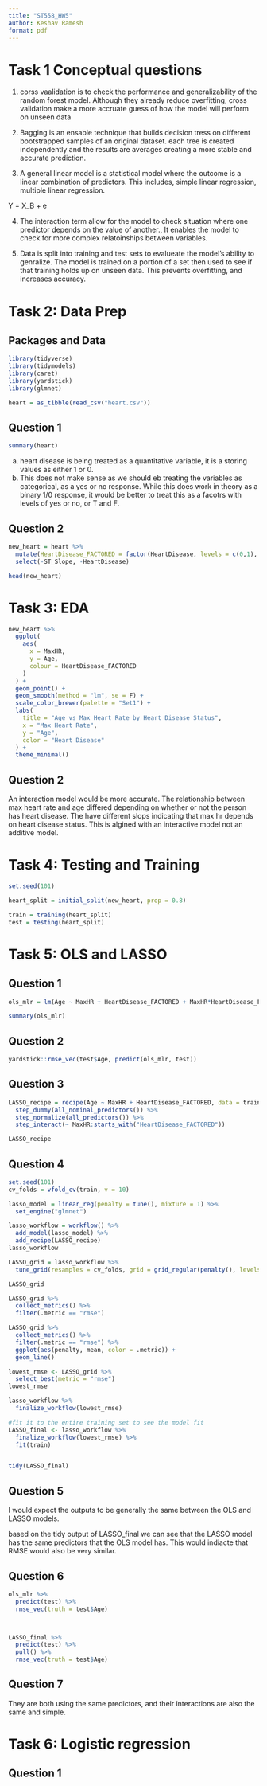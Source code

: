 ```yaml
---
title: "ST558_HW5"
author: Keshav Ramesh
format: pdf
---
```


\newpage

# Task 1 Conceptual questions

1.  corss vaalidation is to check the performance and generalizability of the random forest model. Although they already reduce overfitting, cross validation make a more accruate guess of how the model will perform on unseen data

2.  Bagging is an ensable technique that builds decision tress on different bootstrapped samples of an original dataset. each tree is created independently and the results are averages creating a more stable and accurate prediction.

3.  A general linear model is a statistical model where the outcome is a linear combination of predictors. This includes, simple linear regression, multiple linear regression.

Y = X_B + e

4.  The interaction term allow for the model to check situation where one predictor depends on the value of another., It enables the model to check for more complex relatoinships between variables.

5.  Data is split into training and test sets to evalueate the model's ability to genralize. The model is trained on a portion of a set then used to see if that training holds up on unseen data. This prevents overfitting, and increases accuracy.

\newpage

# Task 2: Data Prep

## Packages and Data

```r
library(tidyverse)
library(tidymodels)
library(caret)
library(yardstick)
library(glmnet)

heart = as_tibble(read_csv("heart.csv"))
```

## Question 1

```r
summary(heart)
```

a.  heart disease is being treated as a quantitative variable, it is a storing values as either 1 or 0.
b.  This does not make sense as we should eb treating the variables as categorical, as a yes or no response. While this does work in theory as a binary 1/0 response, it would be better to treat this as a facotrs with levels of yes or no, or T and F.

## Question 2

```r
new_heart = heart %>%
  mutate(HeartDisease_FACTORED = factor(HeartDisease, levels = c(0,1), labels = c("N", "Y"))) %>%
  select(-ST_Slope, -HeartDisease)

head(new_heart)
```

\newpage

# Task 3: EDA

```r
new_heart %>%
  ggplot(
    aes(
      x = MaxHR,
      y = Age, 
      colour = HeartDisease_FACTORED
    )
  ) +
  geom_point() +
  geom_smooth(method = "lm", se = F) +
  scale_color_brewer(palette = "Set1") +
  labs(
    title = "Age vs Max Heart Rate by Heart Disease Status",
    x = "Max Heart Rate",
    y = "Age",
    color = "Heart Disease"
  ) +
  theme_minimal()
```

## Question 2

An interaction model would be more accurate. The relationship between max heart rate and age differed depending on whether or not the person has heart disease. The have different slops indicating that max hr depends on heart disease status. This is algined with an interactive model not an additive model.

\newpage

# Task 4: Testing and Training

```r
set.seed(101)

heart_split = initial_split(new_heart, prop = 0.8)

train = training(heart_split)
test = testing(heart_split)
```


# Task 5: OLS and LASSO

## Question 1

```r
ols_mlr = lm(Age ~ MaxHR + HeartDisease_FACTORED + MaxHR*HeartDisease_FACTORED, data = train)

summary(ols_mlr)
```


## Question 2 

```r
yardstick::rmse_vec(test$Age, predict(ols_mlr, test))
```
## Question 3 

```r
LASSO_recipe = recipe(Age ~ MaxHR + HeartDisease_FACTORED, data = train) %>%
  step_dummy(all_nominal_predictors()) %>%
  step_normalize(all_predictors()) %>%     
  step_interact(~ MaxHR:starts_with("HeartDisease_FACTORED"))

LASSO_recipe
```

## Question 4 

```r
set.seed(101)
cv_folds = vfold_cv(train, v = 10)

lasso_model = linear_reg(penalty = tune(), mixture = 1) %>%
  set_engine("glmnet")

lasso_workflow = workflow() %>%
  add_model(lasso_model) %>%
  add_recipe(LASSO_recipe)
lasso_workflow
```

```r
LASSO_grid = lasso_workflow %>%
  tune_grid(resamples = cv_folds, grid = grid_regular(penalty(), levels = 200))

LASSO_grid
```

```r
LASSO_grid %>%
  collect_metrics() %>%
  filter(.metric == "rmse")
```

```r
LASSO_grid %>%
  collect_metrics() %>%
  filter(.metric == "rmse") %>%
  ggplot(aes(penalty, mean, color = .metric)) +
  geom_line()
```

```r
lowest_rmse <- LASSO_grid %>%
  select_best(metric = "rmse")
lowest_rmse
```

```r
lasso_workflow %>%
  finalize_workflow(lowest_rmse)
```

```r
#fit it to the entire training set to see the model fit
LASSO_final <- lasso_workflow %>%
  finalize_workflow(lowest_rmse) %>%
  fit(train)


tidy(LASSO_final)
```


## Question 5 

I would expect the outputs to be generally the same between the OLS and LASSO models. 

based on the tidy output of LASSO_final we can see that the LASSO model has the same predictors that the OLS model has. This would indiacte that RMSE would also be very similar. 

## Question 6

```r
ols_mlr %>%
  predict(test) %>%
  rmse_vec(truth = test$Age)



LASSO_final %>%
  predict(test) %>%
  pull() %>%
  rmse_vec(truth = test$Age)

```

## Question 7
They are both using the same predictors, and their interactions are also the same and simple. 


# Task 6: Logistic regression 

## Question 1 

```r

```












